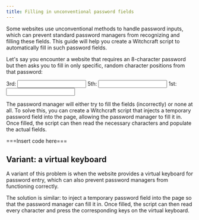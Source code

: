 ```yaml
---
title: Filling in unconventional password fields
---
```



Some websites use unconventional methods to handle password inputs, which can prevent standard password managers from recognizing and filling these fields. This guide will help you create a Witchcraft script to automatically fill in such password fields.

Let's say you encounter a website that requires an 8-character password but then asks you to fill in only specific, random character positions from that password:

<Card>
    <div class="password-container">
        <label for="p1">3rd:</label>
        <input type="password" id="p1" maxlength="1" class="password-field" />
        <label for="p2">5th:</label>
        <input type="password" id="p2" maxlength="1" class="password-field" />
        <label for="p3">1st:</label>
        <input type="password" id="p3" maxlength="1" class="password-field" />
    </div>
</Card>

The password manager will either try to fill the fields (incorrectly) or none at all. To solve this, you can create a Witchcraft script that injects a temporary password field into the page, allowing the password manager to fill it in. Once filled, the script can then read the necessary characters and populate the actual fields.

===Insert code here===

## Variant: a virtual keyboard

A variant of this problem is when the website provides a virtual keyboard for password entry, which can also prevent password managers from functioning correctly.

The solution is similar: to inject a temporary password field into the page so that the password manager can fill it in. Once filled, the script can then read every character and press the corresponding keys on the virtual keyboard.
